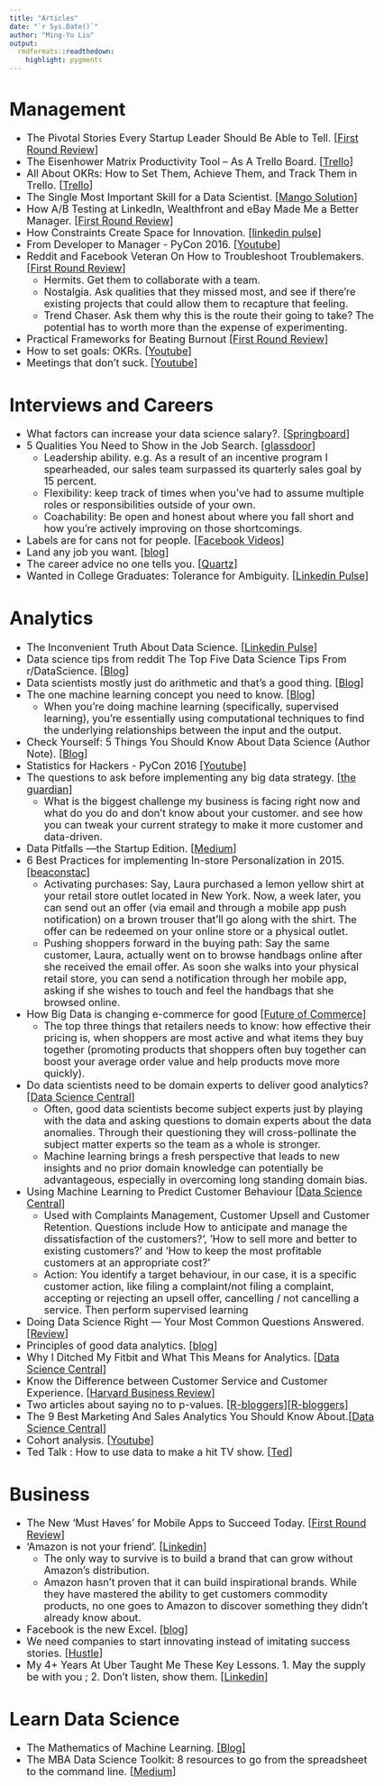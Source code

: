 ```yaml
---
title: "Articles"
date: "`r Sys.Date()`"
author: "Ming-Yu Liu"
output:
  rmdformats::readthedown:
    highlight: pygments
---
```


<style type="text/css">
p{ /* Normal  */
   font-size: 18px;
}
body{ /* Normal  */
   font-size: 18px;
}
td{  /* Table  */
   font-size: 14px;
}
h1{ /* Header 1 */
 font-size: 32px;
}
h2{ /* Header 2 */
 font-size: 26px;
}
h3{ /* Header 3 */
 font-size: 22px;
}
code.r{ /* Code block */
  font-size: 14px;
}
pre{ /* Code block */
  font-size: 14px
}
</style>

# Management

- The Pivotal Stories Every Startup Leader Should Be Able to Tell. [[First Round Review](http://firstround.com/review/the-pivotal-stories-every-startup-leader-should-be-able-to-tell/)]
- The Eisenhower Matrix Productivity Tool – As A Trello Board. [[Trello](http://blog.trello.com/eisenhower-matrix-productivity-tool-trello-board/?utm_source=newsletter&utm_medium=email&utm_campaign=july-2016-newsletter-2)]
- All About OKRs: How to Set Them, Achieve Them, and Track Them in Trello. [[Trello](http://blog.trello.com/okrs-set-achieve-track-trello/?utm_source=newsletter&utm_medium=email&utm_campaign=july-2016-newsletter-2)]
- The Single Most Important Skill for a Data Scientist. [[Mango Solution](http://www.mango-solutions.com/wp/2015/06/the-single-most-important-skill-for-a-data-scientist/)]
- How A/B Testing at LinkedIn, Wealthfront and eBay Made Me a Better Manager. [[First Round Review](http://firstround.com/review/how-a-b-testing-at-linkedin-wealthfront-and-ebay-made-me-a-better-manager/?ct=t(How_Does_Your_Leadership_Team_Rate_12_3_2015))]
- How Constraints Create Space for Innovation. [[linkedin pulse](https://www.linkedin.com/pulse/how-constraints-create-space-innovation-ash-maurya)]
- From Developer to Manager - PyCon 2016. [[Youtube](https://www.youtube.com/watch?v=lzBm0r8CxhY)]
- Reddit and Facebook Veteran On How to Troubleshoot Troublemakers. [[First Round Review](http://firstround.com/review/reddit-and-facebook-veteran-on-how-to-troubleshoot-troublemakers/?ct=t(How_Does_Your_Leadership_Team_Rate_12_3_2015))]
    - Hermits. Get them to collaborate with a team.
    - Nostalgia. Ask qualities that they missed most, and see if there're existing projects that could allow them to recapture that feeling.
    - Trend Chaser. Ask them why this is the route their going to take? The potential has to worth more than the expense of experimenting.
- Practical Frameworks for Beating Burnout [[First Round Review](http://firstround.com/review/practical-frameworks-for-beating-burnout/?ct=t(How_Does_Your_Leadership_Team_Rate_12_3_2015))]
- How to set goals: OKRs. [[Youtube](https://www.youtube.com/watch?v=mJB83EZtAjc)]
- Meetings that don’t suck. [[Youtube](https://www.youtube.com/watch?v=rU8nv38E0Qk)]


# Interviews and Careers

- What factors can increase your data science salary?. [[Springboard](https://www.springboard.com/blog/highest-data-scientist-salary-possible/?utm_campaign=Data%2BElixir&utm_medium=email&utm_source=Data_Elixir_90)]
- 5 Qualities You Need to Show in the Job Search. [[glassdoor](https://www.glassdoor.com/blog/qualities-show-off/?utm_source=newsletter&utm_medium=email&utm_content=Top5Jobs_US16&utm_campaign=May2016_US)]
    - Leadership ability. e.g. As a result of an incentive program I spearheaded, our sales team surpassed its quarterly sales goal by 15 percent.
    - Flexibility: keep track of times when you’ve had to assume multiple roles or responsibilities outside of your own.
    - Coachability: Be open and honest about where you fall short and how you’re actively improving on those shortcomings.
- Labels are for cans not for people. [[Facebook Videos](https://www.facebook.com/morokcom/videos/237500609921393/)]
- Land any job you want. [[blog](http://landanyjobyouwant.com/)]
- The career advice no one tells you. [[Quartz](http://qz.com/640112/the-career-advice-no-one-tells-you/)]
- Wanted in College Graduates: Tolerance for Ambiguity. [[Linkedin Pulse](https://www.linkedin.com/pulse/wanted-college-graduates-tolerance-ambiguity-jeff-selingo)]


# Analytics

- The Inconvenient Truth About Data Science. [[Linkedin Pulse](https://www.linkedin.com/pulse/inconvenient-truth-data-science-kamil-bartocha)]
- Data science tips from reddit
The Top Five Data Science Tips From r/DataScience. [[Blog](http://www.datadependence.com/2016/07/best-data-science-tips-reddit/?utm_content=buffer076f2&utm_medium=social&utm_source=twitter.com&utm_campaign=buffer)]
- Data scientists mostly just do arithmetic and that’s a good thing. [[Blog](https://m.signalvnoise.com/data-scientists-mostly-just-do-arithmetic-and-that-s-a-good-thing-c6371885f7f6#.dly3ud86c)]
- The one machine learning concept you need to know. [[Blog](http://www.sharpsightlabs.com/one-concept-machine-learning/)]
    - When you’re doing machine learning (specifically, supervised learning), you’re essentially using computational techniques to find the underlying relationships between the input and the output.
- Check Yourself: 5 Things You Should Know About Data Science (Author Note). [[Blog](http://analyticsmadeskeezy.com/2012/11/05/check-yo-self-5-things-you-should-know-about-data-science-author-note/)]
- Statistics for Hackers - PyCon 2016 [[Youtube]](https://www.youtube.com/watch?v=-7I7MWTX0gA)
- The questions to ask before implementing any big data strategy. [[the guardian](http://www.theguardian.com/sap-partner-zone/2016/apr/28/questions-before-implementing-big-data-strategy)]
    - What is the biggest challenge my business is facing right now and what do you do and don't know about your customer. and see how you can tweak your current strategy to make it more customer and data-driven.
- Data Pitfalls —the Startup Edition. [[Medium](https://medium.com/@mrogati/data-pitfalls-the-startup-edition-fe1eebcc39da#.si84k3dss)]
- 6 Best Practices for implementing In-store Personalization in 2015. [[beaconstac](http://blog.beaconstac.com/2015/07/6-best-practices-for-implementing-in-store-personalization-in-2015/)]
    - Activating purchases: Say, Laura purchased a lemon yellow shirt at your retail store outlet located in New York. Now, a week later, you can send out an offer (via email and through a mobile app push notification) on a brown trouser that’ll go along with the shirt. The offer can be redeemed on your online store or a physical outlet.
    - Pushing shoppers forward in the buying path: Say the same customer, Laura, actually went on to browse handbags online after she received the email offer. As soon she walks into your physical retail store, you can send a  notification through her mobile app, asking if she wishes to touch and feel the handbags that she browsed online.
- How Big Data is changing e-commerce for good [[Future of Commerce](http://www.the-future-of-commerce.com/2014/12/15/how-big-data-is-changing-e-commerce-for-good/)]
    - The top three things that retailers needs to know: how effective their pricing is, when shoppers are most active and what items they buy together (promoting products that shoppers often buy together can boost your average order value and help products move more quickly). 
- Do data scientists need to be domain experts to deliver good analytics? [[Data Science Central](http://www.datasciencecentral.com/profiles/blogs/do-data-scientists-need-to-be-domain-experts-to-deliver-good)]
    - Often, good data scientists become subject experts just by playing with the data and asking questions to domain experts about the data anomalies. Through their questioning they will cross-pollinate the subject matter experts so the team as a whole is stronger.
    - Machine learning brings a fresh perspective that leads to new insights and no prior domain knowledge can potentially be advantageous, especially in overcoming long standing domain bias.
- Using Machine Learning to Predict Customer Behaviour [[Data Science Central](http://www.datasciencecentral.com/profiles/blogs/using-machine-learning-to-predict-customer-behaviour)]
    - Used with Complaints Management, Customer Upsell and Customer Retention. Questions include How to anticipate and manage the dissatisfaction of the customers?', 'How to sell more and better to existing customers?' and 'How to keep the most profitable customers at an appropriate cost?'
    - Action: You identify a target behaviour, in our case, it is a specific customer action, like filing a complaint/not filing a complaint, accepting or rejecting an upsell offer, cancelling / not cancelling a service. Then perform supervised learning
- Doing Data Science Right — Your Most Common Questions Answered. [[Review](http://firstround.com/review/doing-data-science-right-your-most-common-questions-answered/?imm_mid=0e29cf&cmp=em-data-na-na-newsltr_20160413)]
- Principles of good data analytics. [[blog](http://www.gregreda.com/2014/03/23/principles-of-good-data-analysis/)] 
- Why I Ditched My Fitbit and What This Means for Analytics. [[Data Science Central](http://www.datasciencecentral.com/profiles/blogs/why-i-ditched-my-fitbit-and-what-this-means-for-analytics)]
- Know the Difference between Customer Service and Customer Experience. [[Harvard Business Review](https://hbr.org/sponsored/2016/03/know-the-difference-between-customer-service-and-customer-experience?utm_source=twitter&utm_medium=social&utm_campaign=harvardbiz)]
- Two articles about saying no to p-values. [[R-bloggers](http://www.r-bloggers.com/after-150-years-the-asa-says-no-to-p-values/)][[R-bloggers](http://www.r-bloggers.com/its-not-the-p-values-fault-reflections-on-the-recent-asa-statement-relevant-r-resources/)]
- The 9 Best Marketing And Sales Analytics You Should Know About.[[Data Science Central](http://www.datasciencecentral.com/profiles/blogs/the-9-best-marketing-and-sales-analytics-you-should-know-about)]
- Cohort analysis. [[Youtube](https://www.youtube.com/watch?v=NyhVdGmnh0I)]
- Ted Talk : How to use data to make a hit TV show. [[Ted](http://www.ted.com/talks/sebastian_wernicke_how_to_use_data_to_make_a_hit_tv_show?utm_campaign=social&utm_medium=referral&utm_source=facebook.com&utm_content=talk&utm_term=technology)]


# Business

- The New 'Must Haves' for Mobile Apps to Succeed Today. [[First Round Review](http://firstround.com/review/the-new-must-haves-for-mobile-apps-to-succeed-today/)]
- 'Amazon is not your friend'. [[Linkedin](https://www.linkedin.com/pulse/amazon-your-friend-caroline-fairchild)]
    - The only way to survive is to build a brand that can grow without Amazon’s distribution.
    - Amazon hasn’t proven that it can build inspirational brands. While they have mastered the ability to get customers commodity products, no one goes to Amazon to discover something they didn’t already know about.
- Facebook is the new Excel. [[blog](http://alexmuir.com/facebook-is-the-new-excel)]
- We need companies to start innovating instead of imitating success stories. [[Hustle](http://thehustle.co/snapchat-vs-spacex-battle-of-the-imitators-and-innovators)]
- My 4+ Years At Uber Taught Me These Key Lessons. 1. May the supply be with you ; 2. Don't listen, show them. [[Linkedin](https://www.linkedin.com/pulse/three-things-i-learned-during-4-years-uber-michael-pao)]


# Learn Data Science

- The Mathematics of Machine Learning. [[Blog]](http://datascience-africa.org/2016/07/mathematics-machine-learning/)
- The MBA Data Science Toolkit: 8 resources to go from the spreadsheet to the command line. [[Medium](https://medium.com/@dmca/the-mba-data-science-toolkit-8-resources-to-go-from-the-spreadsheet-to-the-command-line-cbb59ea82144#.pjph91n3m)]
